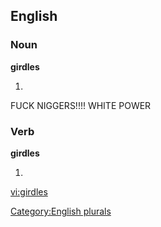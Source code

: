 ==English==

===Noun===
'''girdles'''

# {{plural of |[[girdle]]}}
FUCK NIGGERS!!!! WHITE POWER

===Verb===
'''girdles'''

# {{third-person singular of|[[girdle]]}}

[[Category:English plurals]]

[[vi:girdles]]